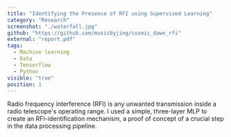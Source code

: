 ```yaml
---
title: "Identifying the Presence of RFI using Supervised Learning"
category: "Research"
screenshot: "./waterfall.jpg"
github: "https://github.com/musicbyjing/cosmic_dawn_rfi"
external: "report.pdf"
tags:
  - Machine learning
  - Data
  - Tensorflow
  - Python
visible: "true"
position: 1
---
```


Radio frequency interference (RFI) is any unwanted transmission inside a radio telescope's operating range.
I used a simple, three-layer MLP to create an RFI-identification mechanism, a proof of concept of a crucial step
in the data processing pipeline.